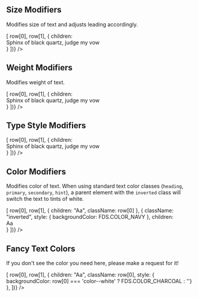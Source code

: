 
<Meta title="Style Utilities/Type Modifiers"  />

## Size Modifiers
Modifies size of text and adjusts leading accordingly.

<Story name="Size Modifiers">
  <ClassTableLayout 
    headers={['class', 'description', 'sample']}
    rows={[
      ['fontSize--4xl', '4XL Text'],
      ['fontSize--3xl', '3XL Text'],
      ['fontSize--2xl', '2XL Text'],
      ['fontSize--xl', 'XL Text'],
      ['fontSize--l', 'L Text'],
      ['fontSize--default', 'Default text (default)'],
      ['fontSize--s', 'S Text'],
      ['fontSize--xs', 'XS Text'],
    ].map(row => [
      row[0],
      row[1],
      { children: <div className={row[0]}>Sphinx of black quartz, judge my vow</div> }
    ])}
  />
</Story>

## Weight Modifiers
Modifies weight of text.

<Story name="Weight Modifiers">
  <ClassTableLayout 
    headers={['class', 'description', 'sample']}
    rows={[
      ['fontWeight--bold', 'Bold text'],
      ['fontWeight--book', 'Book text'],
    ].map(row => [
      row[0],
      row[1],
      { children: <div className={row[0]}>Sphinx of black quartz, judge my vow</div> }
    ])}
  />
</Story>

## Type Style Modifiers

<Story name="Type Style Modifiers">
  <ClassTableLayout 
    headers={['class', 'description', 'sample']}
    rows={[
      ['fontStyle--italic', 'Italic text'],
      ['fontStyle--underline', 'Underline text'],
      ['fontStyle--caps', 'Uppercase text'],
    ].map(row => [
      row[0],
      row[1],
      { children: <div className={row[0]}>Sphinx of black quartz, judge my vow</div> }
    ])}
  />
</Story>

## Color Modifiers
Modifies color of text.
When using standard text color classes (`heading`, `primary`, `secondary`, `hint`),
a parent element with the `inverted` class will switch the text to tints of white.

<Story name="Color Modifiers">
  <ClassTableLayout 
    headers={['class', 'description', 'color', 'inverted']}
    rows={[
      ['color--heading', 'Heading text color'],
      ['color--primary', 'Primary text color (default)'],
      ['color--secondary', 'Secondary text color'],
      ['color--hint', 'Hint text color'],
      ['color--success', 'Success text color'],
      ['color--error', 'Error text color'],
    ].map(row => [
      row[0],
      row[1],
      { children: "Aa", className: row[0] },
      { className: "inverted", style: { backgroundColor: FDS.COLOR_NAVY }, children: <div className={row[0]}>Aa</div> }
    ])}
  />
</Story>

## Fancy Text Colors
If you don't see the color you need here, please make a request for it!

<Story name="Fancy Text Colors">
  <ClassTableLayout 
    headers={['class', 'description', 'color']}
    rows={[
      ['color--slate', 'Slate text'],
      ['color--green', 'Green text'],
      ['color--mint', 'Mint text'],
      ['color--navy', 'Navy text'],
      ['color--blue', 'Blue text'],
      ['color--aqua', 'Aqua text'],
      ['color--sky', 'Sky text'],
      ['color--violet', 'Violet text'],
      ['color--purple', 'Purple text'],
      ['color--red', 'Red text'],
      ['color--orange', 'Orange text'],
      ['color--white', 'White text'],
    ].map(row => [
      row[0],
      row[1],
      { children: "Aa", className: row[0], style: { backgroundColor: row[0] === 'color--white' ? FDS.COLOR_CHARCOAL : ''} },
    ])}
  />
</Story>
